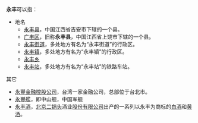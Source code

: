 '''永丰'''可以指：
*地名
** [[永丰县|永丰县]]，中国江西省吉安市下辖的一个县。
** [[广丰区|广丰区]]，旧称'''永丰县'''，中国江西省上饶市下辖的一个县。
** [[永丰街道|永丰街道]]，多处地方有名为“永丰街道”的行政区。
** [[永丰镇|永丰镇]]，多处地方有名为“永丰镇”的行政区。
** [[永丰乡|永丰乡]]
** [[永丰站|永丰站]]，多处地方有名为“永丰站”的铁路车站。

其它
* [[永豐金融控股公司|永豐金融控股公司]]，台湾一家金融公司，总部位于台北市。
* [[永豐艦|永豐艦]]，即中山舰，中国军舰
* [[永丰酒|永丰酒]]，[[北京|北京]][[二锅头|二锅头]]酒业[[股份有限公司|股份有限公司]]出产的一系列以永丰为商标的[[中国烧酒|白酒]]和[[黄酒|黄酒]]。

{{disambig|Cat=二字亞洲相關消歧義}}